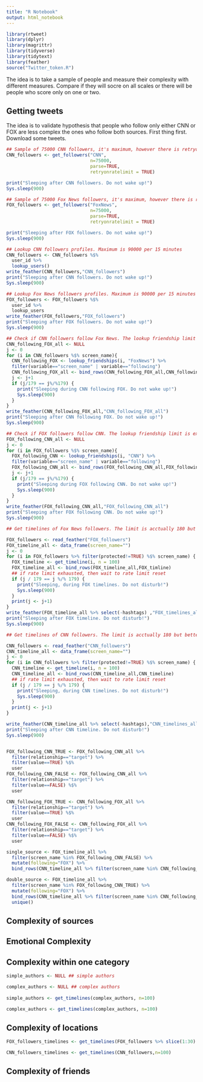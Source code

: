 ```yaml
---
title: "R Notebook"
output: html_notebook
---
```

```r
library(rtweet)
library(dplyr)
library(magrittr)
library(tidyverse)
library(tidytext)
library(feather)
source("Twitter_token.R")
```

The idea is to take a sample of people and measure their complexity with different measures. Compare if they will socre on all scales or there will be people who score only on one or two.

## Getting tweets

The idea is to validate hypothesis that people who follow only either CNN or FOX are less complex the ones who follow both sources. First thing first. Download some tweets.

```r
## Sample of 75000 CNN followers, it's maximum, however there is retryonratelimit argument
CNN_followers <- get_followers("CNN",
                               n=75000,
                               parse=TRUE,
                               retryonratelimit = TRUE)

print("Sleeping after CNN followers. Do not wake up!")
Sys.sleep(900)

## Sample of 75000 Fox News followers, it's maximum, however there is retryonratelimit argument
FOX_followers <- get_followers("FoxNews",
                               n=75000,
                               parse=TRUE,
                               retryonratelimit = TRUE)

print("Sleeping after FOX followers. Do not wake up!")
Sys.sleep(900)

## Lookup CNN followers profiles. Maximum is 90000 per 15 minutes
CNN_followers <- CNN_followers %$%
  user_id %>%
  lookup_users()
write_feather(CNN_followers,"CNN_followers")
print("Sleeping after CNN followers. Do not wake up!")
Sys.sleep(900)

## Lookup Fox News followers profiles. Maximum is 90000 per 15 minutes
FOX_followers <- FOX_followers %$%
  user_id %>%
  lookup_users
write_feather(FOX_followers,"FOX_followers")
print("Sleeping after FOX followers. Do not wake up!")
Sys.sleep(900)

## Check if CNN followers follow Fox News. The lookup friendship limit is exactly the same as app limit, so therefore I am just looking one by one. It is acctualy 180 but better safe than sorry.
CNN_following_FOX_all <- NULL
j <- 0
for (i in CNN_followers %$% screen_name){
  CNN_following_FOX <- lookup_friendships(i, "FoxNews") %>%
  filter(variable=="screen_name" | variable=="following")
  CNN_following_FOX_all <- bind_rows(CNN_following_FOX_all,CNN_following_FOX)
  j <- j+1
  if (j/179 == j%/%179) {
    print("Sleeping during CNN following FOX. Do not wake up!")
    Sys.sleep(900)
  }
}
write_feather(CNN_following_FOX_all,"CNN_following_FOX_all")
print("Sleeping after CNN following FOX. Do not wake up!")
Sys.sleep(900)

## Check if FOX followers follow CNN. The lookup friendship limit is exactly the same as app limit, so therefore I am just looking one by one. It is acctualy 180 but better safe than sorry.
FOX_following_CNN_all <- NULL
j <- 0
for (i in FOX_followers %$% screen_name){
  FOX_following_CNN <- lookup_friendships(i, "CNN") %>%
  filter(variable=="screen_name" | variable=="following")
  FOX_following_CNN_all <- bind_rows(FOX_following_CNN_all,FOX_following_CNN)
  j <- j+1
  if (j/179 == j%/%179) {
    print("Sleeping during FOX following CNN. Do not wake up!")
    Sys.sleep(900)
  }
}
write_feather(FOX_following_CNN_all,"FOX_following_CNN_all")
print("Sleeping after FOX following CNN. Do not wake up!")
Sys.sleep(900)

## Get timelines of Fox News followers. The limit is acctually 180 but better safe than sorry. It is so because it is app limit not timelines. In other words app can connect to Twitter only 180 times within 15 minutes

FOX_followers <- read_feather("FOX_followers")
FOX_timeline_all <- data_frame(screen_name="")
j <- 0
for (i in FOX_followers %>% filter(protected!=TRUE) %$% screen_name) {
  FOX_timeline <- get_timeline(i, n = 100)
  FOX_timeline_all <- bind_rows(FOX_timeline_all,FOX_timline)
  ## if rate limit exhausted, then wait to rate limit reset
  if (j / 179 == j %/% 179) {
    print("Sleeping, during FOX timelines. Do not disturb!")
    Sys.sleep(900)
  }
  print(j <- j+1)
}
write_feather(FOX_timeline_all %>% select(-hashtags) ,"FOX_timelines_all")
print("Sleeping after FOX timeline. Do not disturb!")
Sys.sleep(900)

## Get timelines of CNN followers. The limit is acctually 180 but better safe than sorry. It is so because it is app limit not timelines. In other words app can connect to Twitter only 180 times within 15 minutes

CNN_followers <- read_feather("CNN_followers")
CNN_timeline_all <- data_frame(screen_name="")
j <- 0
for (i in CNN_followers %>% filter(protected!=TRUE) %$% screen_name) {
  CNN_timeline <- get_timeline(i, n = 100)
  CNN_timeline_all <- bind_rows(CNN_timeline_all,CNN_timeline)
  ## if rate limit exhausted, then wait to rate limit reset
  if (j / 179 == j %/% 179) {
    print("Sleeping, during CNN timelines. Do not disturb!")
    Sys.sleep(900)
  }
  print(j <- j+1)
}

write_feather(CNN_timeline_all %>% select(-hashtags),"CNN_timelines_all")
print("Sleeping after CNN timeline. Do not disturb!")
Sys.sleep(900)



```

```r

FOX_following_CNN_TRUE <- FOX_following_CNN_all %>%
  filter(relationship=="target") %>%
  filter(value==TRUE) %$%
  user
FOX_following_CNN_FALSE <- FOX_following_CNN_all %>%
  filter(relationship=="target") %>%
  filter(value==FALSE) %$%
  user

CNN_following_FOX_TRUE <- CNN_following_FOX_all %>%
  filter(relationship=="target") %>%
  filter(value==TRUE) %$%
  user
CNN_following_FOX_FALSE <- CNN_following_FOX_all %>%
  filter(relationship=="target") %>%
  filter(value==FALSE) %$%
  user

single_source <- FOX_timeline_all %>%
  filter(screen_name %in% FOX_following_CNN_FALSE) %>%
  mutate(following="FOX") %>%
  bind_rows(CNN_timeline_all %>% filter(screen_name %in% CNN_following_FOX_FALSE) %>% mutate(following="CNN"))

double_source <- FOX_timeline_all %>%
  filter(screen_name %in% FOX_following_CNN_TRUE) %>%
  mutate(following="FOX") %>%
  bind_rows(CNN_timeline_all %>% filter(screen_name %in% CNN_following_FOX_TRUE) %>% mutate(following="CNN")) %>%
  unique()
```

## Complexity of sources



## Emotional Complexity

## Complexity within one category

```r
simple_authors <- NULL ## simple authors

complex_authors <- NULL ## complex authors
  
simple_authors <- get_timelines(complex_authors, n=100)

complex_authors <- get_timelines(complex_authors, n=100)
```

## Complexity of locations

```r
FOX_followers_timelines <- get_timelines(FOX_followers %>% slice(1:30) %$% user_id,n=10)

CNN_followers_timelines <- get_timelines(CNN_followers,n=100)

```

## Complexity of friends

```r

```

